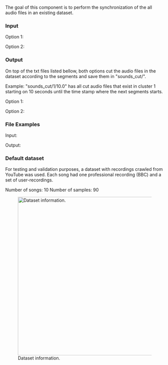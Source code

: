 The goal of this component is to perform the synchronization of the all audio files in an existing dataset.

=== Input ===

Option 1:

{{hc|$ python audio_synchronization.py soundpaths_my_dataset.txt output_matches_100.txt output_matches_segments_default.txt|2=<nowiki>
--soundpaths_my_dataset.txt: txt file with the paths of all audio files in the dataset.
--output_matches_100.txt: txt file with the output of a previous run of the audio fingerprinting algorithm.
--output_matches_segments_default.txt: txt file with the output of all segments of a previous run of the audio fingerprinting algorithm.
</nowiki>
}}

Option 2:

{{hc|$ python audio_synchronization.py soundpaths_my_dataset.txt|2=<nowiki>
--soundpaths_my_dataset.txt: txt file with the paths of all audio files in the dataset.
</nowiki>
}}

=== Output ===

On top of the txt files listed bellow, both options cut the audio files in the dataset according to the segments and save them in "sounds_cut/".

Example: "sounds_cut/1/10.0" has all cut audio files that exist in cluster 1 starting on 10 seconds until the time stamp where the next segments starts.

Option 1:

{{hc|Returns:|2=<nowiki>
--output.txt: txt file with the list of all clusters and samples inside each cluster with their relative quality.

--output_synchronization.txt: txt file with all the different overlapping segments inside each cluster, with the samples present in each sample and their relative quality.
</nowiki>
}}

Option 2:

{{hc|Returns:|2=<nowiki>
--output.txt: txt file with the list of all clusters and samples inside each cluster with their relative quality.

--output_synchronization.txt: txt file with all the different overlapping segments inside each cluster, with the samples present in each sample and their relative quality.

--output_matches.txt: Audio Fingerprinting algorithm results (sample-level).

--output_matches_segments.txt: Audio Fingerprinting algorithm results (segment-level).
</nowiki>
}}

=== File Examples ===

Input:

{{hc|soundpaths_my_dataset.txt|2=<nowiki>
sounds_my_dataset/song8sample2.mp3
sounds_my_dataset/song6sample1.mp3
sounds_my_dataset/song6sample6.mp3
sounds_my_dataset/song2sample8.mp3
sounds_my_dataset/song7sample5.mp3
</nowiki>
}}

{{hc|output_matches_100.txt|2=<nowiki>
Matched sounds_my_dataset/song4sample6.mp3 248.9 sec 17513 raw hashes as sounds_my_dataset/song4sample9.mp3 at   -7.6 s with    51 of   305 common hashes at rank  6
Matched sounds_my_dataset/song4sample6.mp3 248.9 sec 17513 raw hashes as sounds_my_dataset/song4sample1.mp3 at    6.9 s with    36 of   245 common hashes at rank 15
Matched sounds_my_dataset/song4sample6.mp3 248.9 sec 17513 raw hashes as sounds_my_dataset/song4sample8.mp3 at   -5.6 s with    24 of   104 common hashes at rank 31
Matched sounds_my_dataset/song4sample6.mp3 248.9 sec 17513 raw hashes as sounds_my_dataset/song4sample5.mp3 at  -16.2 s with    22 of   110 common hashes at rank 39
Matched sounds_my_dataset/song4sample6.mp3 248.9 sec 17513 raw hashes as sounds_my_dataset/song4sample7.mp3 at    0.9 s with    16 of    77 common hashes at rank 18
Matched sounds_my_dataset/song4sample6.mp3 248.9 sec 17513 raw hashes as sounds_my_dataset/song4sample2.mp3 at -156.1 s with     6 of    72 common hashes at rank 12
</nowiki>
}}

{{hc|output_matches_segments_default.txt|2=<nowiki>
NOMATCH sounds_cut/1/0.0/song2sample1.mp3 19.9 sec 3186 raw hashes
NOMATCH sounds_cut/1/20.0/song2sample1.mp3 2.0 sec 399 raw hashes
NOMATCH sounds_cut/1/20.0/song2sample5.mp3 2.0 sec 419 raw hashes
NOMATCH sounds_cut/1/22.1/song2sample1.mp3 7.0 sec 1695 raw hashes
NOMATCH sounds_cut/1/22.1/song2sample5.mp3 7.1 sec 1501 raw hashes
NOMATCH sounds_cut/1/22.1/song2sample7.mp3 7.0 sec 827 raw hashes
Matched sounds_cut/1/29.3/song2sample1.mp3 2.5 sec 336 raw hashes as sounds_cut/1/29.3/song2sample3.mp3 at   -0.0 s with     3 of     3 common hashes at rank  0
NOMATCH sounds_cut/1/29.3/song2sample5.mp3 2.6 sec 334 raw hashes
NOMATCH sounds_cut/1/29.3/song2sample7.mp3 2.6 sec 289 raw hashes
Matched sounds_cut/1/29.3/song2sample3.mp3 2.6 sec 492 raw hashes as sounds_cut/1/29.3/song2sample1.mp3 at    0.0 s with     2 of     2 common hashes at rank  0
</nowiki>
}}

Output:

{{hc|output.txt|2=<nowiki>
1
sounds_my_dataset/song2sample3.mp3 6.35
sounds_my_dataset/song2sample8.mp3 4.0704739466
sounds_my_dataset/song2sample4.mp3 3.13024725495
sounds_my_dataset/song2sample5.mp3 3.08068635739
sounds_my_dataset/song2sample1.mp3 2.27266603678
sounds_my_dataset/song2sample2.mp3 1.35798946444
sounds_my_dataset/song2sample6.mp3 1.12258105596
sounds_my_dataset/song2sample7.mp3 1.0636716225
2
sounds_my_dataset/song7sample3.mp3 6.15695802185
sounds_my_dataset/song7sample4.mp3 4.12599554954
sounds_my_dataset/song7sample5.mp3 3.90231950057
sounds_my_dataset/song7sample1.mp3 3.81289894492
sounds_my_dataset/song7sample6.mp3 2.33759016094
sounds_my_dataset/song7sample2.mp3 1.94741927405
sounds_my_dataset/song7sample7.mp3 1.40188278915
sounds_my_dataset/song7sample8.mp3 0.348085858255
</nowiki>
}}

{{hc|output_synchronization.txt.txt|2=<nowiki>
1
00:00:0-00:20:0
sounds_cut/1/0.0/song2sample1.mp3 0
00:20:0-00:22:1
sounds_cut/1/20.0/song2sample5.mp3 0
sounds_cut/1/20.0/song2sample1.mp3 0
00:22:1-00:29:3
sounds_cut/1/22.1/song2sample1.mp3 0
sounds_cut/1/22.1/song2sample5.mp3 0
sounds_cut/1/22.1/song2sample7.mp3 0
00:29:3-00:32:0
sounds_cut/1/29.3/song2sample3.mp3 3.0
sounds_cut/1/29.3/song2sample1.mp3 2.0
sounds_cut/1/29.3/song2sample7.mp3 0
sounds_cut/1/29.3/song2sample5.mp3 0
00:32:0-00:38:0
sounds_cut/1/32.0/song2sample7.mp3 3.0
sounds_cut/1/32.0/song2sample8.mp3 0
sounds_cut/1/32.0/song2sample5.mp3 0
sounds_cut/1/32.0/song2sample3.mp3 0
sounds_cut/1/32.0/song2sample1.mp3 0
00:38:0-00:48:6
sounds_cut/1/38.0/song2sample3.mp3 22.0
sounds_cut/1/38.0/song2sample7.mp3 19.0
sounds_cut/1/38.0/song2sample8.mp3 18.0
sounds_cut/1/38.0/song2sample5.mp3 17.0
sounds_cut/1/38.0/song2sample1.mp3 12.0
sounds_cut/1/38.0/song2sample4.mp3 8.0
00:48:6-00:58:0
sounds_cut/1/48.6/song2sample3.mp3 31.0
sounds_cut/1/48.6/song2sample7.mp3 21.0
sounds_cut/1/48.6/song2sample8.mp3 16.0
sounds_cut/1/48.6/song2sample4.mp3 10.0
sounds_cut/1/48.6/song2sample5.mp3 9.0
sounds_cut/1/48.6/song2sample2.mp3 4.0
sounds_cut/1/48.6/song2sample1.mp3 0
00:58:0-02:01:033
sounds_cut/1/58.0/song2sample3.mp3 210.0
sounds_cut/1/58.0/song2sample8.mp3 123.0
sounds_cut/1/58.0/song2sample6.mp3 119.0
sounds_cut/1/58.0/song2sample4.mp3 116.0
sounds_cut/1/58.0/song2sample5.mp3 114.0
sounds_cut/1/58.0/song2sample7.mp3 110.0
sounds_cut/1/58.0/song2sample2.mp3 95.0
sounds_cut/1/58.0/song2sample1.mp3 65.0
02:01:033-02:57:492
sounds_cut/1/121.033/song2sample3.mp3 153.0
sounds_cut/1/121.033/song2sample7.mp3 126.0
sounds_cut/1/121.033/song2sample5.mp3 116.0
sounds_cut/1/121.033/song2sample8.mp3 97.0
sounds_cut/1/121.033/song2sample4.mp3 75.0
sounds_cut/1/121.033/song2sample2.mp3 53.0
sounds_cut/1/121.033/song2sample1.mp3 52.0
02:57:492-03:06:567
sounds_cut/1/177.492/song2sample3.mp3 24.0
sounds_cut/1/177.492/song2sample1.mp3 9.0
sounds_cut/1/177.492/song2sample8.mp3 9.0
sounds_cut/1/177.492/song2sample7.mp3 2.0
sounds_cut/1/177.492/song2sample2.mp3 0
sounds_cut/1/177.492/song2sample4.mp3 0
03:06:567-03:07:376
sounds_cut/1/186.567/song2sample3.mp3 17.0
sounds_cut/1/186.567/song2sample4.mp3 12.0
sounds_cut/1/186.567/song2sample2.mp3 3.0
sounds_cut/1/186.567/song2sample1.mp3 3.0
sounds_cut/1/186.567/song2sample8.mp3 0
03:07:376-03:08:83
sounds_cut/1/187.376/song2sample3.mp3 19.0
sounds_cut/1/187.376/song2sample2.mp3 2.0
sounds_cut/1/187.376/song2sample4.mp3 0
sounds_cut/1/187.376/song2sample1.mp3 0
03:08:83-03:12:384
sounds_cut/1/188.83/song2sample1.mp3 0
sounds_cut/1/188.83/song2sample4.mp3 0
sounds_cut/1/188.83/song2sample2.mp3 0
03:12:384-03:15:095
sounds_cut/1/192.384/song2sample2.mp3 0
sounds_cut/1/192.384/song2sample1.mp3 0
03:15:095-03:30:991
sounds_cut/1/195.095/song2sample1.mp3 0
</nowiki>
}}

=== Default dataset ===

For testing and validation purposes, a dataset with recordings crawled from YouTube was used. Each song had one professional recording (BBC) and a set of user-recordings.

Number of songs: 10
Number of samples: 90

[[File:dataset_info.png|center|500px|Dataset information.]]